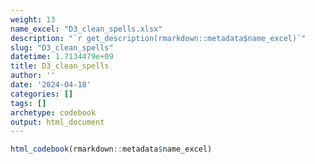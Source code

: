 ```yaml
---
weight: 13
name_excel: "D3_clean_spells.xlsx"
description: "`r get_description(rmarkdown::metadata$name_excel)`"
slug: "D3_clean_spells"
datetime: 1.7134479e+09
title: D3_clean_spells
author: ''
date: '2024-04-18'
categories: []
tags: []
archetype: codebook
output: html_document
---
```


```r
html_codebook(rmarkdown::metadata$name_excel)
```
